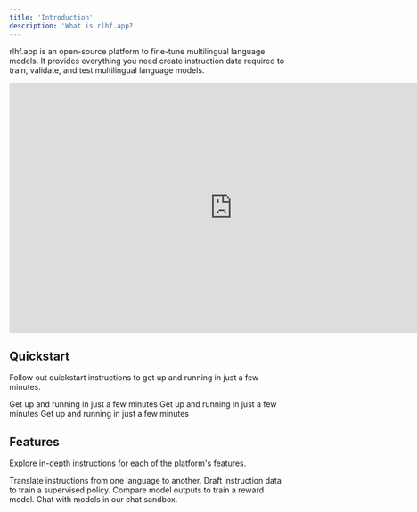 ```yaml
---
title: 'Introduction'
description: 'What is rlhf.app?'
---
```


rlhf.app is an open-source platform to fine-tune multilingual language models. It provides everything you need create instruction data required to train, validate, and test multilingual language models.

<iframe
  width="800"
  height="450"
  src="https://www.youtube.com/embed/4KzFe50RQkQ"
  title="YouTube video player"
  frameBorder="0"
  allow="accelerometer; autoplay; clipboard-write; encrypted-media; gyroscope; picture-in-picture"
  allowFullScreen
></iframe>


## Quickstart

Follow out quickstart instructions to get up and running in just a few minutes.

<CardGroup cols={2}>
  <Card
    title="Choosing a task"
    icon="toolbox"
    href="https://docs.rlhf.app/quickstart"
  >
    Get up and running in just a few minutes
  </Card>
    <Card
    title="Preparing your data"
    icon="database"
    href="https://docs.rlhf.app/quickstart"
  >
    Get up and running in just a few minutes
  </Card>
  <Card
    title="Example"
    icon="vial"
    href="https://docs.rlhf.app/quickstart"
  >
    Get up and running in just a few minutes
  </Card>

</CardGroup>

## Features

Explore in-depth instructions for each of the platform's features.

<CardGroup cols={2}>
  <Card
    title="Translate"
    icon="earth-africa"
    href="https://docs.rlhf.app/features/translate"
  >
    Translate instructions from one language to another.
  </Card>
  <Card
    title="Draft"
    icon="pencil"
    href="https://docs.rlhf.app/features/draft"
  >
    Draft instruction data to train a supervised policy.
  </Card>
  <Card
    title="Compare"
    icon="thumbs-up"
    href="https://docs.rlhf.app/features/compare"
  >
    Compare model outputs to train a reward model.
  </Card>
   <Card
    title="Chat"
    icon="message"
    href="https://docs.rlhf.app/features/chat"
  >
    Chat with models in our chat sandbox.
  </Card>
</CardGroup>
